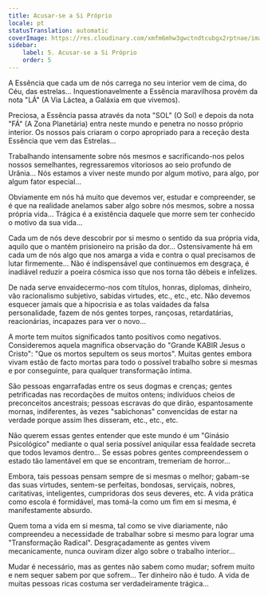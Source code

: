 ```yaml
---
title: Acusar-se a Si Próprio
locale: pt
statusTranslation: automatic
coverImage: https://res.cloudinary.com/xmfm6mhw3gwctndtcubgx2rptnae/image/upload/v1740468922/small_cover_tratado_de_psicologia_revolucionaria_a4c0dca4e0.webp
sidebar:
    label: 5. Acusar-se a Si Próprio
    order: 5
---
```

A Essência que cada um de nós carrega no seu interior vem de cima, do Céu, das estrelas... Inquestionavelmente a Essência maravilhosa provém da nota "LÁ" (A Via Láctea, a Galáxia em que vivemos).

Preciosa, a Essência passa através da nota "SOL" (O Sol) e depois da nota "FÁ" (A Zona Planetária) entra neste mundo e penetra no nosso próprio interior. Os nossos pais criaram o corpo apropriado para a receção desta Essência que vem das Estrelas...

Trabalhando intensamente sobre nós mesmos e sacrificando-nos pelos nossos semelhantes, regressaremos vitoriosos ao seio profundo de Urânia... Nós estamos a viver neste mundo por algum motivo, para algo, por algum fator especial...

Obviamente em nós há muito que devemos ver, estudar e compreender, se é que na realidade anelamos saber algo sobre nós mesmos, sobre a nossa própria vida... Trágica é a existência daquele que morre sem ter conhecido o motivo da sua vida...

Cada um de nós deve descobrir por si mesmo o sentido da sua própria vida, aquilo que o mantém prisioneiro na prisão da dor... Ostensivamente há em cada um de nós algo que nos amarga a vida e contra o qual precisamos de lutar firmemente... Não é indispensável que continuemos em desgraça, é inadiável reduzir a poeira cósmica isso que nos torna tão débeis e infelizes.

De nada serve envaidecermo-nos com títulos, honras, diplomas, dinheiro, vão racionalismo subjetivo, sabidas virtudes, etc., etc., etc. Não devemos esquecer jamais que a hipocrisia e as tolas vaidades da falsa personalidade, fazem de nós gentes torpes, rançosas, retardatárias, reacionárias, incapazes para ver o novo...

A morte tem muitos significados tanto positivos como negativos. Consideremos aquela magnífica observação do "Grande KABIR Jesus o Cristo": "Que os mortos sepultem os seus mortos". Muitas gentes embora vivam estão de facto mortas para todo o possível trabalho sobre si mesmas e por conseguinte, para qualquer transformação íntima.

São pessoas engarrafadas entre os seus dogmas e crenças; gentes petrificadas nas recordações de muitos ontens; indivíduos cheios de preconceitos ancestrais; pessoas escravas do que dirão, espantosamente mornas, indiferentes, às vezes "sabichonas" convencidas de estar na verdade porque assim lhes disseram, etc., etc., etc.

Não querem essas gentes entender que este mundo é um "Ginásio Psicológico" mediante o qual seria possível aniquilar essa fealdade secreta que todos levamos dentro... Se essas pobres gentes compreendessem o estado tão lamentável em que se encontram, tremeriam de horror...

Embora, tais pessoas pensam sempre de si mesmas o melhor; gabam-se das suas virtudes, sentem-se perfeitas, bondosas, serviçais, nobres, caritativas, inteligentes, cumpridoras dos seus deveres, etc. A vida prática como escola é formidável, mas tomá-la como um fim em si mesma, é manifestamente absurdo.

Quem toma a vida em si mesma, tal como se vive diariamente, não compreendeu a necessidade de trabalhar sobre si mesmo para lograr uma "Transformação Radical". Desgraçadamente as gentes vivem mecanicamente, nunca ouviram dizer algo sobre o trabalho interior...

Mudar é necessário, mas as gentes não sabem como mudar; sofrem muito e nem sequer sabem por que sofrem... Ter dinheiro não é tudo. A vida de muitas pessoas ricas costuma ser verdadeiramente trágica...

